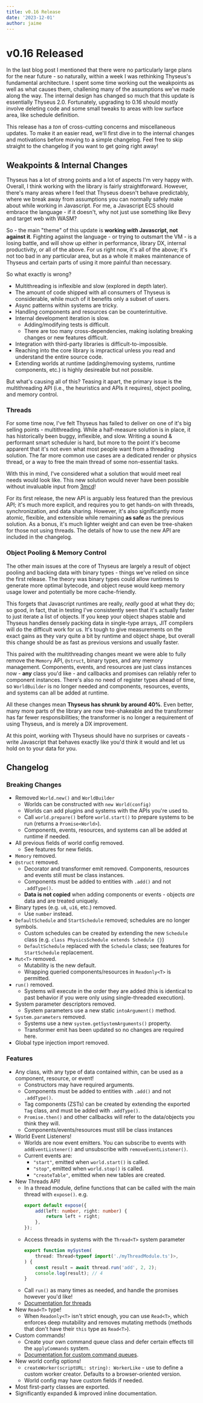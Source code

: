 ```yaml
---
title: v0.16 Release
date: '2023-12-01'
author: jaime
---
```


# v0.16 Released

In the last blog post I mentioned that there were no particularly large plans
for the near future - so naturally, within a week I was rethinking Thyseus's
fundamental architecture. I spent some time working out the weakpoints as well
as what causes them, challening many of the assumptions we've made along the
way. The internal design has changed so much that this update is essentially
Thyseus 2.0. Fortunately, upgrading to 0.16 should mostly involve deleting code
and some small tweaks to areas with low surface area, like schedule definition.

This release has a _ton_ of cross-cutting concerns and miscellaneous updates. To
make it an easier read, we'll first dive in to the internal changes and
motivations before moving to a simple changelog. Feel free to skip straight to
the changelog if you want to get going right away!

## Weakpoints & Internal Changes

Thyseus has a lot of strong points and a lot of aspects I'm very happy with.
Overall, I think working with the library is fairly straightforward. However,
there's many areas where I feel that Thyseus doesn't behave predictably, where
we break away from assumptions you can normally safely make about while working
in Javascript. For me, a Javascript ECS should embrace the language - if it
doesn't, why not just use something like Bevy and target web with WASM?

So - the main "theme" of this update is **working _with_ Javascript, not against
it**. Fighting against the language - or trying to outsmart the VM - is a losing
battle, and will show up either in performance, library DX, internal
productivity, or all of the above. For us right now, it's all of the above; it's
not too bad in any particular area, but as a whole it makes maintenance of
Thyseus and certain parts of using it more painful than necessary.

So what exactly is wrong?

-   Multithreading is inflexible and slow (explored in depth later).
-   The amount of code shipped with all consumers of Thyseus is considerable,
    while much of it benefits only a subset of users.
-   Async patterns within systems are tricky.
-   Handling components and resources can be counterintuitive.
-   Internal development iteration is slow.
    -   Adding/modifying tests is difficult.
    -   There are too many cross-dependencies, making isolating breaking changes
        or new features difficult.
-   Integration with third-party libraries is difficult-to-impossible.
-   Reaching into the core library is impractical unless you read and understand
    the entire source code.
-   Extending worlds at runtime (adding/removing systems, runtime components,
    etc.) is highly desireable but not possible.

But what's causing all of this? Teasing it apart, the primary issue is the
multithreading API (i.e., the heuristics and APIs it requires), object pooling,
and memory control.

### Threads

For some time now, I've felt Thyseus has failed to deliver on one of it's big
selling points - multithreading. While a half-measure solution is in place, it
has historically been buggy, inflexible, and slow. Writing a sound & performant
smart scheduler is hard, but more to the point it's become apparent that it's
not even what most people want from a threading solution. The far more common
use cases are a dedicated render or physics thread, or a way to free the main
thread of some non-essential tasks.

With this in mind, I've considered what a solution that would meet real needs
would look like. This new solution would never have been possible without
invaluable input from [3mcd](https://github.com/3mcd)!

For its first release, the new API is arguably less featured than the previous
API; it's much more explicit, and requires you to get hands-on with threads,
synchronization, and data sharing. However, it's also significantly more atomic,
flexible, and extensible while remaining **as safe** as the previous solution.
As a bonus, it's much lighter weight and can even be tree-shaken for those not
using threads. The details of how to use the new API are included in the
changelog.

### Object Pooling & Memory Control

The other main issues at the core of Thyseus are largely a result of object
pooling and backing data with binary types - things we've relied on since the
first release. The theory was binary types could allow runtimes to generate more
optimal bytecode, and object reuse would keep memory usage lower and potentially
be more cache-friendly.

This forgets that Javascript runtimes are really, _really_ good at what they do;
so good, in fact, that in testing I've consistently seen that it's actually
faster to just iterate a list of objects. If you keep your object shapes stable
and Thyseus handles densely packing data in single-type arrays, JIT compilers
will do the difficult work for us. It's tough to give measurements on the exact
gains as they vary quite a bit by runtime and object shape, but overall this
change should be as fast as previous versions and usually faster.

This paired with the multithreading changes meant we were able to fully remove
the `Memory` API, `@struct`, binary types, and any memory management.
Components, events, and resources are just class instances now - **any** class
you'd like - and callbacks and promises can reliably refer to component
instances. There's also no need of register types ahead of time, so
`WorldBuilder` is no longer needed and components, resources, events, and
systems can all be added at runtime.

All these changes mean **Thyseus has shrunk by around 40%**. Even better, many
more parts of the library are now tree-shakeable and the transformer has far
fewer responsibilities; the transformer is no longer a requirement of using
Thyseus, and is merely a DX improvement.

At this point, working with Thyseus should have no surprises or caveats - write
Javascript that behaves exactly like you'd think it would and let us hold on to
your data for you.

## Changelog

### Breaking Changes

-   Removed `World.new()` and `WorldBuilder`
    -   Worlds can be constructed with `new World(config)`
    -   Worlds can add plugins and systems with the APIs you're used to.
    -   Call `world.prepare()` before `world.start()` to prepare systems to be
        run (returns a `Promise<World>`).
    -   Components, events, resources, and systems can all be added at runtime
        if needed.
-   All previous fields of world config removed.
    -   See features for new fields.
-   `Memory` removed.
-   `@struct` removed.
    -   Decorator and transformer emit removed. Components, resources and events
        still must be class instances.
    -   Components must be added to entities with `.add()` and not `.addType()`.
    -   **Data is not copied** when adding components or events - objects _are_
        data and are treated uniquely.
-   Binary types (e.g. `u8`, `u16`, etc.) removed.
    -   Use `number` instead.
-   `DefaultSchedule` and `StartSchedule` removed; schedules are no longer
    symbols.
    -   Custom schedules can be created by extending the new `Schedule` class
        (e.g. `class PhysicsSchedule extends Schedule {}`)
    -   `DefaultSchedule` replaced with the `Schedule` class; see features for
        `StartSchedule` replacement.
-   `Mut<T>` removed.
    -   Mutability is the new default.
    -   Wrapping queried components/resources in `Readonly<T>` is permitted.
-   `run()` removed.
    -   Systems will execute in the order they are added (this is identical to
        past behavior if you were only using single-threaded execution).
-   System parameter descriptors removed.
    -   System parameters use a new static `intoArgument()` method.
-   `System.parameters` removed.
    -   Systems use a new `system.getSystemArguments()` property.
    -   Transformer emit has been updated so no changes are required here.
-   Global type injection import removed.

### Features

-   Any class, with any type of data contained within, can be used as a
    component, resource, or event!
    -   Constructors may have required arguments.
    -   Components must be added to entities with `.add()` and not `.addType()`.
    -   Tag components (ZSTs) can be created by extending the exported `Tag`
        class, and must be added with `.addType()`.
    -   `Promise.then()` and other callbacks will refer to the data/objects you
        think they will.
    -   Components/events/resources must still be class instances
-   World Event Listeners!
    -   Worlds are now event emitters. You can subscribe to events with
        `addEventListener()` and unsubscribe with `removeEventListener()`.
    -   Current events are:
        -   `"start"`, emitted when `world.start()` is called.
        -   `"stop"`, emitted when `world.stop()` is called.
        -   `"createTable"`, emitted when new tables are created.
-   New Threads API!
    -   In a thread module, define functions that can be called with the main
        thread with `expose()`. e.g.
        ```ts filename="myThreadModule.ts"
        export default expose({
        	add(left: number, right: number) {
        		return left + right;
        	},
        });
        ```
    -   Access threads in systems with the `Thread<T>` system parameter
        ```ts filename="mainThreadModule.ts"
        export function mySystem(
        	thread: Thread<typeof import('./myThreadModule.ts')>,
        ) {
        	const result = await thread.run('add', 2, 2);
        	console.log(result); // 4
        }
        ```
    -   Call `run()` as many times as needed, and handle the promises however
        you'd like!
    -   [Documentation for threads]()
-   New `Read<T>` type!
    -   When `Readonly<T>` isn't strict enough, you can use `Read<T>`, which
        enforces deep mutability and removes mutating methods (methods that
        don't have their `this` type as `Read<T>`).
-   Custom commands!
    -   Create your own command queue class and defer certain effects till the
        `applyCommands` system.
    -   [Documentation for custom command queues]().
-   New world config options!
    -   `createWorker(scriptURL: string): WorkerLike` - use to define a custom
        worker creator. Defaults to a browser-oriented version.
    -   World config may have custom fields if needed.
-   Most first-party classes are exported.
-   Significantly expanded & improved inline documentation.
